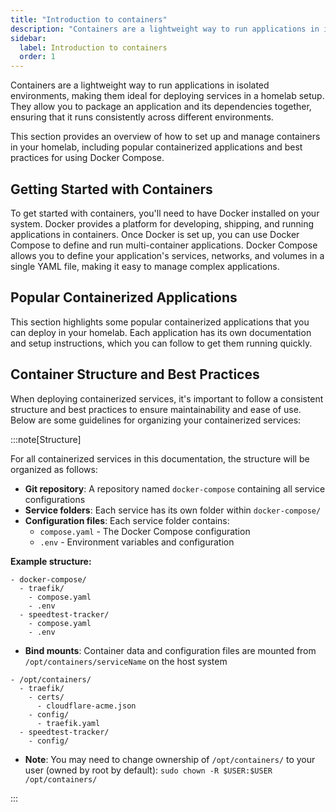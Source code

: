 ```yaml
---
title: "Introduction to containers"
description: "Containers are a lightweight way to run applications in isolated environments, making them ideal for deploying services in a homelab setup."
sidebar:
  label: Introduction to containers
  order: 1
---
```



Containers are a lightweight way to run applications in isolated environments, making them ideal for deploying services in a homelab setup. They allow you to package an application and its dependencies together, ensuring that it runs consistently across different environments.

This section provides an overview of how to set up and manage containers in your homelab, including popular containerized applications and best practices for using Docker Compose.

## Getting Started with Containers

To get started with containers, you'll need to have Docker installed on your system. Docker provides a platform for developing, shipping, and running applications in containers. Once Docker is set up, you can use Docker Compose to define and run multi-container applications.
Docker Compose allows you to define your application's services, networks, and volumes in a single YAML file, making it easy to manage complex applications.

## Popular Containerized Applications

This section highlights some popular containerized applications that you can deploy in your homelab. Each application has its own documentation and setup instructions, which you can follow to get them running quickly.

<CardGrid>
  <LinkCard title="Traefik" href="/homelab-docs/containers/traefik/" />
  <LinkCard title="Tailscale" href="/homelab-docs/containers/tailscale/" />
  <LinkCard title="Uptime Kuma" href="/homelab-docs/containers/uptime-kuma/" />
  <LinkCard
    title="Speedtest Tracker"
    href="/homelab-docs/containers/speedtest-tracker/"
  />
  <LinkCard title="Dozzle" href="/homelab-docs/containers/dozzle/" />
  <LinkCard title="Watchtower" href="/homelab-docs/containers/watchtower/" />
  <LinkCard title="Homepage" href="/homelab-docs/containers/homepage/" />
  <LinkCard title="Gotify" href="/homelab-docs/containers/gotify/" />
</CardGrid>

## Container Structure and Best Practices

When deploying containerized services, it's important to follow a consistent structure and best practices to ensure maintainability and ease of use. Below are some guidelines for organizing your containerized services:

:::note[Structure]

For all containerized services in this documentation, the structure will be organized as follows:

- **Git repository**: A repository named `docker-compose` containing all service configurations
- **Service folders**: Each service has its own folder within `docker-compose/`
- **Configuration files**: Each service folder contains:
  - `compose.yaml` - The Docker Compose configuration
  - `.env` - Environment variables and configuration

**Example structure:**

  <FileTree>

    - docker-compose/
      - traefik/
        - compose.yaml
        - .env
      - speedtest-tracker/
        - compose.yaml
        - .env

  </FileTree>

- **Bind mounts**: Container data and configuration files are mounted from `/opt/containers/serviceName` on the host system

<FileTree>

    - /opt/containers/
      - traefik/
        - certs/
          - cloudflare-acme.json
        - config/
          - traefik.yaml
      - speedtest-tracker/
        - config/

  </FileTree>

- **Note**: You may need to change ownership of `/opt/containers/` to your user (owned by root by default): `sudo chown -R $USER:$USER /opt/containers/`

:::